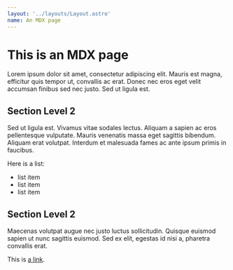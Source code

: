 ```yaml
---
layout: '../layouts/Layout.astro'
name: An MDX page
---
```


# This is an MDX page

Lorem ipsum dolor sit amet, consectetur adipiscing elit. Mauris est magna, efficitur quis tempor ut, convallis ac erat. Donec nec eros eget velit accumsan finibus sed nec justo. Sed ut ligula est.

## Section Level 2

Sed ut ligula est. Vivamus vitae sodales lectus. Aliquam a sapien ac eros pellentesque vulputate. Mauris venenatis massa eget sagittis bibendum. Aliquam erat volutpat. Interdum et malesuada fames ac ante ipsum primis in faucibus.

Here is a list:

- list item
- list item
- list item

## Section Level 2

Maecenas volutpat augue nec justo luctus sollicitudin. Quisque euismod sapien ut nunc sagittis euismod. Sed ex elit, egestas id nisi a, pharetra convallis erat.

This is [a link]().
